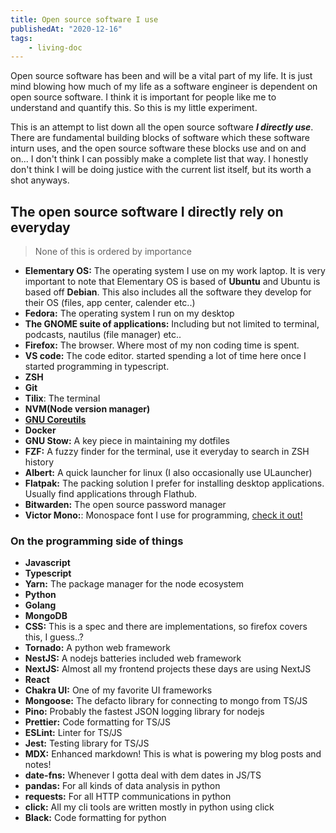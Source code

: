 ```yaml
---
title: Open source software I use
publishedAt: "2020-12-16"
tags:
    - living-doc
---
```


Open source software has been and will be a vital part of my life. It is just mind blowing how much of my life as a software
engineer is dependent on open source software. I think it is important for people like me to understand and quantify this. So this
is my little experiment.

This is an attempt to list down all the open source software **_I directly use_**. There are fundamental building blocks of software
which these software inturn uses, and the open source software these blocks use and on and on... I don't think I can possibly make a complete
list that way. I honestly don't think I will be doing justice with the current list itself, but its worth a shot anyways.

## The open source software I directly rely on everyday

> None of this is ordered by importance

-   **Elementary OS:** The operating system I use on my work laptop. It is very important to note that Elementary OS is based of **Ubuntu** and
    Ubuntu is based off **Debian**. This also includes all the software they develop for their OS (files, app center, calender etc..)
-   **Fedora:** The operating system I run on my desktop
-   **The GNOME suite of applications:** Including but not limited to terminal, podcasts, nautilus (file manager) etc..
-   **Firefox:** The browser. Where most of my non coding time is spent.
-   **VS code:** The code editor. started spending a lot of time here once I started programming in typescript.
-   **ZSH**
-   **Git**
-   **Tilix**: The terminal
-   **NVM(Node version manager)**
-   **[GNU Coreutils](https://en.wikipedia.org/wiki/List_of_GNU_Core_Utilities_commands)**
-   **Docker**
-   **GNU Stow:** A key piece in maintaining my dotfiles
-   **FZF:** A fuzzy finder for the terminal, use it everyday to search in ZSH history
-   **Albert:** A quick launcher for linux (I also occasionally use ULauncher)
-   **Flatpak:** The packing solution I prefer for installing desktop applications. Usually find applications through Flathub.
-   **Bitwarden:** The open source password manager
-   **Victor Mono:**: Monospace font I use for programming, [check it out!](https://rubjo.github.io/victor-mono/)

### On the programming side of things

-   **Javascript**
-   **Typescript**
-   **Yarn:** The package manager for the node ecosystem
-   **Python**
-   **Golang**
-   **MongoDB**
-   **CSS:** This is a spec and there are implementations, so firefox covers this, I guess..?
-   **Tornado:** A python web framework
-   **NestJS:** A nodejs batteries included web framework
-   **NextJS:** Almost all my frontend projects these days are using NextJS
-   **React**
-   **Chakra UI:** One of my favorite UI frameworks
-   **Mongoose:** The defacto library for connecting to mongo from TS/JS
-   **Pino:** Probably the fastest JSON logging library for nodejs
-   **Prettier:** Code formatting for TS/JS
-   **ESLint:** Linter for TS/JS
-   **Jest:** Testing library for TS/JS
-   **MDX:** Enhanced markdown! This is what is powering my blog posts and notes!
-   **date-fns:** Whenever I gotta deal with dem dates in JS/TS
-   **pandas:** For all kinds of data analysis in python
-   **requests:** For all HTTP communications in python
-   **click:** All my cli tools are written mostly in python using click
-   **Black:** Code formatting for python
